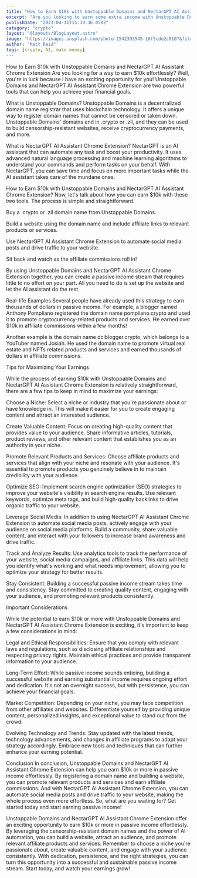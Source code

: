```yaml
---
title: "How to Earn $10k with Unstoppable Domains and NectarGPT AI Assistant Chrome Extension"
excerpt: "Are you looking to earn some extra income with Unstoppable Domains and NectarGPT AI assistant chrome extension? In this article, we will show you how to make $10k with these two powerful tools. Unstoppable Domains is a blockchain-based domain name registrar that offers uncensorable and unstoppable websites. NectarGPT AI assistant chrome extension is a powerful tool that can help you communicate more effectively and automate repetitive tasks. By combining these two tools, you can create a website that is unstoppable and use NectarGPT to manage your website more efficiently."
publishDate: "2023-04-11T15:39:36.050Z"
category: "crypto"
layout: "@layouts/BlogLayout.astro"
image: "https://images.unsplash.com/photo-1542393545-10f5cde2c810?&fit=crop&w=430&h=240"
author: "Matt Reid"
tags: [crypto, AI, make money]
---
```


How to Earn $10k with Unstoppable Domains and NectarGPT AI Assistant Chrome Extension
Are you looking for a way to earn $10k effortlessly? Well, you're in luck because I have an exciting opportunity for you! Unstoppable Domains and NectarGPT AI Assistant Chrome Extension are two powerful tools that can help you achieve your financial goals.

What is Unstoppable Domains?
Unstoppable Domains is a decentralized domain name registrar that uses blockchain technology. It offers a unique way to register domain names that cannot be censored or taken down. Unstoppable Domains' domains end in .crypto or .zil, and they can be used to build censorship-resistant websites, receive cryptocurrency payments, and more.

What is NectarGPT AI Assistant Chrome Extension?
NectarGPT is an AI assistant that can automate any task and boost your productivity. It uses advanced natural language processing and machine learning algorithms to understand your commands and perform tasks on your behalf. With NectarGPT, you can save time and focus on more important tasks while the AI assistant takes care of the mundane ones.

How to Earn $10k with Unstoppable Domains and NectarGPT AI Assistant Chrome Extension?
Now, let's talk about how you can earn $10k with these two tools. The process is simple and straightforward.

Buy a .crypto or .zil domain name from Unstoppable Domains.

Build a website using the domain name and include affiliate links to relevant products or services.

Use NectarGPT AI Assistant Chrome Extension to automate social media posts and drive traffic to your website.

Sit back and watch as the affiliate commissions roll in!

By using Unstoppable Domains and NectarGPT AI Assistant Chrome Extension together, you can create a passive income stream that requires little to no effort on your part. All you need to do is set up the website and let the AI assistant do the rest.

Real-life Examples
Several people have already used this strategy to earn thousands of dollars in passive income. For example, a blogger named Anthony Pompliano registered the domain name pompliano.crypto and used it to promote cryptocurrency-related products and services. He earned over $10k in affiliate commissions within a few months!

Another example is the domain name dclblogger.crypto, which belongs to a YouTuber named Josiah. He used the domain name to promote virtual real estate and NFTs related products and services and earned thousands of dollars in affiliate commissions.

Tips for Maximizing Your Earnings

While the process of earning $10k with Unstoppable Domains and NectarGPT AI Assistant Chrome Extension is relatively straightforward, there are a few tips to keep in mind to maximize your earnings:

Choose a Niche: Select a niche or industry that you're passionate about or have knowledge in. This will make it easier for you to create engaging content and attract an interested audience.

Create Valuable Content: Focus on creating high-quality content that provides value to your audience. Share informative articles, tutorials, product reviews, and other relevant content that establishes you as an authority in your niche.

Promote Relevant Products and Services: Choose affiliate products and services that align with your niche and resonate with your audience. It's essential to promote products you genuinely believe in to maintain credibility with your audience.

Optimize SEO: Implement search engine optimization (SEO) strategies to improve your website's visibility in search engine results. Use relevant keywords, optimize meta tags, and build high-quality backlinks to drive organic traffic to your website.

Leverage Social Media: In addition to using NectarGPT AI Assistant Chrome Extension to automate social media posts, actively engage with your audience on social media platforms. Build a community, share valuable content, and interact with your followers to increase brand awareness and drive traffic.

Track and Analyze Results: Use analytics tools to track the performance of your website, social media campaigns, and affiliate links. This data will help you identify what's working and what needs improvement, allowing you to optimize your strategy for better results.

Stay Consistent: Building a successful passive income stream takes time and consistency. Stay committed to creating quality content, engaging with your audience, and promoting relevant products consistently.

Important Considerations

While the potential to earn $10k or more with Unstoppable Domains and NectarGPT AI Assistant Chrome Extension is exciting, it's important to keep a few considerations in mind:

Legal and Ethical Responsibilities: Ensure that you comply with relevant laws and regulations, such as disclosing affiliate relationships and respecting privacy rights. Maintain ethical practices and provide transparent information to your audience.

Long-Term Effort: While passive income sounds enticing, building a successful website and earning substantial income requires ongoing effort and dedication. It's not an overnight success, but with persistence, you can achieve your financial goals.

Market Competition: Depending on your niche, you may face competition from other affiliates and websites. Differentiate yourself by providing unique content, personalized insights, and exceptional value to stand out from the crowd.

Evolving Technology and Trends: Stay updated with the latest trends, technology advancements, and changes in affiliate programs to adapt your strategy accordingly. Embrace new tools and techniques that can further enhance your earning potential.

Conclusion
In conclusion, Unstoppable Domains and NectarGPT AI Assistant Chrome Extension can help you earn $10k or more in passive income effortlessly. By registering a domain name and building a website, you can promote relevant products and services and earn affiliate commissions. And with NectarGPT AI Assistant Chrome Extension, you can automate social media posts and drive traffic to your website, making the whole process even more effortless. So, what are you waiting for? Get started today and start earning passive income!

Unstoppable Domains and NectarGPT AI Assistant Chrome Extension offer an exciting opportunity to earn $10k or more in passive income effortlessly. By leveraging the censorship-resistant domain names and the power of AI automation, you can build a website, attract an audience, and promote relevant affiliate products and services. Remember to choose a niche you're passionate about, create valuable content, and engage with your audience consistently. With dedication, persistence, and the right strategies, you can turn this opportunity into a successful and sustainable passive income stream. Start today, and watch your earnings grow!